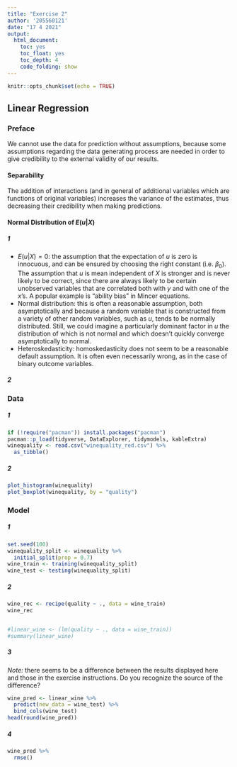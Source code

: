 ```yaml
---
title: "Exercise 2"
author: '205560121'
date: "17 4 2021"
output:
  html_document:
    toc: yes
    toc_float: yes
    toc_depth: 4
    code_folding: show
---
```


```r
knitr::opts_chunk$set(echo = TRUE)
```

## Linear Regression
### Preface
We cannot use the data for prediction without assumptions, because some assumptions regarding the data generating process are needed in order to give credibility to the external validity of our results.

#### Separability
The addition of interactions (and in general of additional variables which are functions of original variables) increases the variance of the estimates, thus decreasing their credibility when making predictions.

#### Normal Distribution of $E(u|X)$
##### 1
  * $E(u|X) = 0$: the assumption that the expectation of $u$ is zero is innocuous, and can be ensured by choosing the right constant (i.e. $\beta_0$). The assumption that $u$ is mean independent of $X$ is stronger and is never likely to be correct, since there are always likely to be certain unobserved variables that are correlated both with $y$ and with one of the $x$'s. A popular example is "ability bias" in Mincer equations.
  * Normal distribution: this is often a reasonable assumption, both asymptotically and because a random variable that is constructed from a variety of other random variables, such as $u$, tends to be normally distributed. Still, we could imagine a particularly dominant factor in $u$ the distribution of which is not normal and which doesn't quickly converge asymptotically to normal.
  * Heteroskedasticity: homoskedasticity does not seem to be a reasonable default assumption. It is often even necessarily wrong, as in the case of binary outcome variables.

##### 2 




### Data
##### 1
```r
if (!require("pacman")) install.packages("pacman")
pacman::p_load(tidyverse, DataExplorer, tidymodels, kableExtra)
winequality <- read.csv("winequality_red.csv") %>%
  as_tibble()
```

##### 2
```r
plot_histogram(winequality)
plot_boxplot(winequality, by = "quality")
```

### Model
##### 1
```r
set.seed(100)
winequality_split <- winequality %>%
  initial_split(prop = 0.7)
wine_train <- training(winequality_split)
wine_test <- testing(winequality_split)
```

##### 2
```r
wine_rec <- recipe(quality ~ ., data = wine_train)
wine_rec


#linear_wine <- (lm(quality ~ ., data = wine_train))
#summary(linear_wine)
```

##### 3
*Note:* there seems to be a difference between the results displayed here and those in the exercise instructions. Do you recognize the source of the difference?
```r
wine_pred <- linear_wine %>%
  predict(new_data = wine_test) %>%
  bind_cols(wine_test)
head(round(wine_pred))
```

##### 4
```r
wine_pred %>%
  rmse()
```

